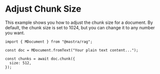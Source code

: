 # Adjust Chunk Size

This example shows you how to adjust the chunk size for a document. By default, the chunk size is set to 1024, but you can change it to any number you want.

```tsx copy
import { MDocument } from "@mastra/rag";

const doc = MDocument.fromText("Your plain text content...");

const chunks = await doc.chunk({
  size: 512,
});
```

